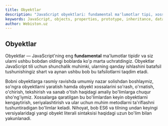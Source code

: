 ```yaml
---
title: Obyektlar
description: "JavaScript obyektlari: fundamental ma'lumotlar tipi, xossalar, prototipik merosxo'rlik va obyektlar bilan ishlashning barcha jihatlari."
keywords: JavaScript, objects, properties, prototype, inheritance, data type, object literals, methods
author: Webiston.uz
---
```


## Obyektlar

Obyektlar — JavaScript'ning eng **fundamental** ma'lumotlar tipidir va siz ularni ushbu bobdan oldingi boblarda ko'p marta uchratdingiz. Obyektlar JavaScript tili uchun shunchalik muhimki, ularning qanday ishlashini batafsil tushunishingiz shart va aynan ushbu bob bu tafsilotlarni taqdim etadi.

Bobni obyektlarga rasmiy ravishda umumiy nazar solishdan boshlaymiz, so'ngra obyektlarni yaratish hamda obyekt xossalarini so'rash, o'rnatish, o'chirish, tekshirish va sanab o'tish haqidagi amaliy bo'limlarga chuqur sho'ng'iymiz. Xossalarga qaratilgan bu bo'limlardan keyin obyektlarni kengaytirish, seriyalashtirish va ular uchun muhim metodlarni ta'riflashni tushuntiradigan bo'limlar keladi. Nihoyat, bob ES6 va tilning undan keyingi versiyalaridagi yangi obyekt literali sintaksisi haqidagi uzun bo'lim bilan yakunlanadi.